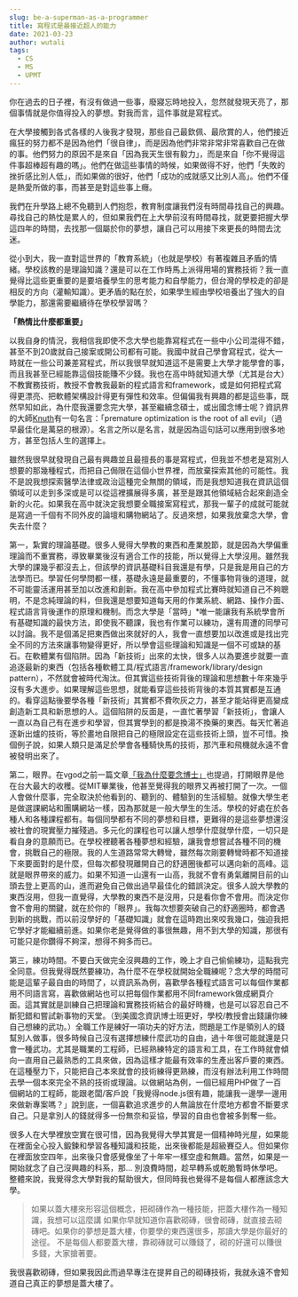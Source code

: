 ```yaml
---
slug: be-a-superman-as-a-programmer
title: 寫程式是最接近超人的能力
date: 2021-03-23
author: wutali
tags:
  - CS
  - MS
  - UPMT
---
```

你在過去的日子裡，有沒有做過一些事，廢寢忘時地投入，忽然就發現天亮了，那個事情就是你值得投入的夢想。對我而言，這件事就是寫程式。

在大學接觸到各式各樣的人後我才發現，那些自己最欽佩、最欣賞的人，他們接近瘋狂的努力都不是因為他們「很自律」，而是因為他們非常非常非常喜歡自己在做的事。他們努力的原因不是來自「因為我天生很有毅力」，而是來自「你不覺得這件事超棒超有趣的嗎」。他們在做這些事情的時候，如果做得不好，他們「失敗的挫折感比別人低」，而如果做的很好，他們「成功的成就感又比別人高」。他們不僅是熱愛所做的事，而甚至是對這些事上癮。

我們在升學路上總不免聽到人們抱怨，教育制度讓我們沒有時間尋找自己的興趣。尋找自己的熱忱是累人的，但如果我們在上大學前沒有時間尋找，就更要把握大學這四年的時間，去找那一個屬於你的夢想，讓自己可以用接下來更長的時間去沈迷。

從小到大，我一直對這世界的「教育系統」（也就是學校）有著複雜且矛盾的情緒。學校該教的是理論知識？還是可以在工作時馬上派得用場的實務技術？我一直覺得比這些更重要的是要培養學生的思考能力和自學能力，但台灣的學校走的卻是相反的方向（灌輸知識）。更矛盾的點在於，如果學生經由學校培養出了強大的自學能力，那還需要繼續待在學校學習嗎？

**「熱情比什麼都重要」**

以我自身的情況，我相信我即使不念大學也能靠寫程式在一些中小公司混得不錯，甚至不到20歲就自己接案或開公司都有可能。我國中就自己學會寫程式，從大一時就在一些公司兼差寫程式，所以我很早就知道這不是需要上大學才能學會的事，而且我甚至已經能靠這個技能賺不少錢。我也在高中時就知道大學（尤其是台大）不教實務技術，教授不會教我最新的程式語言和framework，或是如何把程式寫得更漂亮、把軟體架構設計得更有彈性和效率。但偏偏我有興趣的都是這些事，既然早知如此，為什麼我還要念完大學，甚至繼續念碩士，或出國念博士呢？資訊界的大師[Knuth](https://en.wikipedia.org/wiki/Donald_Knuth)有一句名言：「premature optimization is the root of all evil」（過早最佳化是萬惡的根源）。名言之所以是名言，就是因為這句話可以應用到很多地方，甚至包括人生的選擇上。

雖然我很早就發現自己最有興趣並且最擅長的事是寫程式，但我並不想老是寫別人想要的那幾種程式，而把自己侷限在這個小世界裡，而放棄探索其他的可能性。我不是說我想探索醫學法律或政治這種完全無關的領域，而是我想知道我在資訊這個領域可以走到多深或是可以從這裡擴展得多廣，甚至是跟其他領域結合起來創造全新的火花。如果我在高中就決定我想要全職接案寫程式，那我一輩子的成就可能就是寫過一千個有不同外皮的論壇和購物網站了。反過來想，如果我放棄念大學，會失去什麼？

第一，紮實的理論基礎。很多人覺得大學教的東西和產業脫節，就是因為大學偏重理論而不重實務，導致畢業後沒有適合工作的技能，所以覺得上大學沒用。雖然我大學的課幾乎都沒去上，但該學的資訊基礎科目我還是有學，只是我是用自己的方法學而已。學習任何學問都一樣，基礎永遠是最重要的，不懂事物背後的道理，就不可能靈活運用甚至加以改進和創新。我在高中參加程式比賽時就知道自己不夠聰明，不是念純理論的料，但我還是想要知道每天用的作業系統、網路、操作介面、程式語言背後運作的原理和機制。而念大學是「當時」*唯一能讓我有系統學會所有基礎知識的最快方法，即使我不聽課，我也有作業可以練功，還有周遭的同學可以討論。我不是個滿足把東西做出來就好的人，我會一直想要加以改進或是找出完全不同的方法來讓事物變得更好，所以學會這些理論和知識是一個不可或缺的基石。在軟體業有個陷阱。因為「新技術」出來的太快，很多人以為要進步就要一直追逐最新的東西（包括各種軟體工具/程式語言/framework/library/design pattern），不然就會被時代淘汰。但其實這些技術背後的理論和思想數十年來幾乎沒有多大進步。如果理解這些思想，就能看穿這些技術背後的本質其實都是互通的。看穿這點後要學各種「新技術」其實都不費吹灰之力，甚至才能站得更高變成創造新工具和新思想的人。這個陷阱的反面是，一直忙著學習「新技術」，會讓人一直以為自己有在進步和學習，但其實學到的都是換湯不換藥的東西。每天忙著追逐新出爐的技術，等於畫地自限把自己的極限設定在這些技術上頭，豈不可惜。換個例子說，如果人類只是滿足於學會各種騎快馬的技術，那汽車和飛機就永遠不會被發明出來了。

第二，眼界。在vgod之前一篇文章[「我為什麼要念博士」](http://blog.vgod.tw/2012/03/20/why-i-do-phd/)也提過，打開眼界是他在台大最大的收穫。從MIT畢業後，他甚至覺得我的眼界又再被打開了一次。一個人會做什麼事，完全取決於他看到的、聽到的、體驗到的生活經驗。就像大學生老是做選課網站和團購網站一樣，因為那就是一般大學生的生活。學校的好處在於各種人和各種課程都有。每個同學都有不同的夢想和目標，更難得的是這些夢想還沒被社會的現實壓力摧殘過。多元化的課程也可以讓人想學什麼就學什麼，一切只是看自身的意願而已。在學校裡聽著各種夢想和經驗，讓我會想嘗試各種不同的機會，挑戰自己的極限。我的人生道路常常大轉彎，雖然每次剛要轉彎時都不知道接下來要面對的是什麼，但每次都發現離開自己的舒適圈後都可以邁向新的高峰。這就是眼界帶來的威力。如果不知道一山還有一山高，我就不會有勇氣離開目前的山頭去登上更高的山，進而避免自己做出過早最佳化的錯誤決定。很多人說大學教的東西沒用，但我一直覺得，大學教的東西不是沒用，只是看你會不會用。而決定你會不會用的關鍵，就在於你的「眼界」。我每次想要突破自己的舒適圈時，都會遇到新的挑戰，而以前沒學好的「基礎知識」就會在這時跑出來咬我幾口，強迫我把它學好才能繼續前進。如果你老是覺得做的事很無趣，用不到大學的知識，那很有可能只是你鑽得不夠深，想得不夠多而已。

第三，練功時間。不要白天做完全沒興趣的工作，晚上才自己偷偷練功，這點我完全同意。但我覺得既然要練功，為什麼不在學校就開始全職練呢？念大學的時間可能是這輩子最自由的時間了，以資訊系為例，喜歡學各種程式語言可以每個作業都用不同語言寫，喜歡做網站也可以把每個作業都用不同framework做成網頁介面。這其實就是訓練自己把理論和實務技術結合的最好時機，也是可以容忍自己不斷犯錯和嘗試新事物的天堂。（到美國念資訊博士班更好，學校/教授會出錢讓你練自己想練的武功。）全職工作是練好一項功夫的好方法，問題是工作是領別人的錢幫別人做事，很多時候自己沒有選擇想練什麼武功的自由，過十年很可能就還是只會一種武功。尤其是職業的工程師，已經熟練特定的語言和工具，在工作時就會傾向一直用自己最熟悉的工具來做，因為這樣才能最有效率的生產出客戶要的東西。在這種壓力下，只能把自己本來就會的技術練得更熟練，而沒有辦法利用工作時間去學一個本來完全不熟的技術或理論。以做網站為例，一個已經用PHP做了一百個網站的工程師，能跟老闆/客戶說「我覺得node.js很有趣，能讓我一邊學一邊用來做新專案嗎？」說到底，一個喜歡追求進步的人無論放在什麼地方都會不斷要求自己。只是拿別人的錢就得多一份無奈和妥協，學習的自由也會被多剝奪一些。

很多人在大學裡放空實在很可惜，因為我覺得大學其實是一個精神時光屋，如果能在裡面全心投入鍛鍊和學習各種知識和技能，出來後都能是超級賽亞人。但如果你在裡面放空四年，出來後只會感覺像坐了十年牢一樣空虛和無趣。當然，如果是一開始就念了自己沒興趣的科系，那... 別浪費時間，趁早轉系或乾脆暫時休學吧。整體來說，我覺得念大學對我的幫助很大，但同時我也覺得不是每個人都應該念大學。

> 如果以蓋大樓來形容這個概念，把砌磚作為一種技能，把蓋大樓作為一種知識，我想可以這麼講 如果你早就知道你喜歡砌磚，很會砌磚，就直接去砌磚吧。如果你的夢想是蓋大樓，你要學的東西還很多，那讀大學是你最好的途徑。 不是每個人都要蓋大樓，靠砌磚就可以賺錢了，砌的好還可以賺很多錢，大家搶著要。

我很喜歡砌磚，但如果我因此而過早專注在提昇自己的砌磚技術，我就永遠不會知道自己真正的夢想是蓋大樓了。